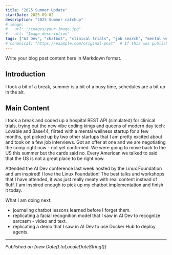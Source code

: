 ```yaml
---
title: "2025 Summer Update"
startDate: 2025-09-02
description: "2025 Summer catchup"
# image:
#   url: "/images/your-image.jpg"
#   alt: "Image description"
tags: ["AI Dev", "chatbot", "clinical trials", "job search", "mental wellness", "startups"]
# canonical: "https://example.com/original-post"  # If this was published elsewhere first
---
```


Write your blog post content here in Markdown format.

## Introduction
I took a bit of a break, summer is a bit of a busy time, schedules are a bit up in the air.

## Main Content
I took a break and coded up a hospital REST API (simulated) for clinical trials, trying out the new vibe coding
kings and queens of modern day tech: Lovable and Base44, flirted with a mental wellness startup for a few months,
got picked up by two other startups that I am pretty excited about and took on a few job interviews.  Got an offer
at one and we are negotiating the comp right now - not yet confirmed.  We were going to move back to the US this
summer but the cards said no.  Every American we talked to said that the US is not a great place to be right now.

Attended the AI Dev conference last week hosted by the Linux Foundation and am inspired!  I love the Linux Foundation!
The best talks and workshops that I have attended, it was just really meaty with real content instead of fluff.  I am
inspired enough to pick up my chatbot implementation and finish it today.

What I am doing next:
- journaling chatbot lessons learned before I forget them.
- replicating a facial recognition model that I saw in AI Dev to recognize sarcasm - video and text.
- replicating a demo that I saw in AI Dev to use Docker Hub to deploy agents.
---

*Published on {new Date().toLocaleDateString()}*
